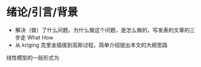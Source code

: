 # 绪论/引言/背景 {#background}

- 解决（做）了什么问题，为什么做这个问题，是怎么做的，写发表的文章的三步走
What How
- 从 kriging 克里金插值到高斯过程，简单介绍提出本文的大纲思路



线性模型的一般形式为
\begin{equation}
\bm{Y} = \bm{X}'\beta + \epsilon, \ep(\epsilon) = 0, \cov(\epsilon) = \sigma^2\bm{I} (\#eq:LM)
\end{equation}



